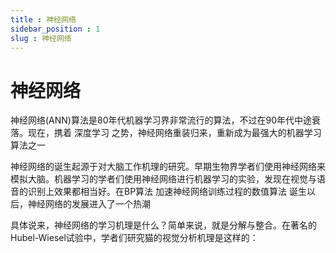 ```yaml
---
title : 神经网络
sidebar_position : 1
slug : 神经网络
---
```

# 神经网络

神经网络(ANN)算法是80年代机器学习界非常流行的算法，不过在90年代中途衰落。现在，携着 深度学习 之势，神经网络重装归来，重新成为最强大的机器学习算法之一

神经网络的诞生起源于对大脑工作机理的研究。早期生物界学者们使用神经网络来模拟大脑。机器学习的学者们使用神经网络进行机器学习的实验，发现在视觉与语音的识别上效果都相当好。在BP算法 加速神经网络训练过程的数值算法 诞生以后，神经网络的发展进入了一个热潮

具体说来，神经网络的学习机理是什么？简单来说，就是分解与整合。在著名的Hubel-Wiesel试验中，学者们研究猫的视觉分析机理是这样的：